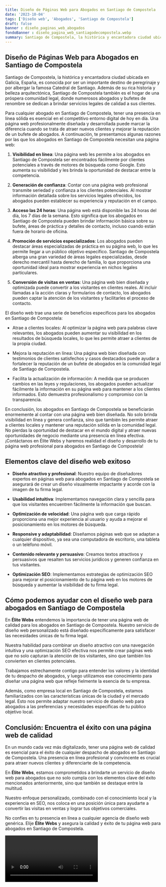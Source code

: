 ```yaml
---
title: Diseño de Páginas Web para Abogados en Santiago de Compostela
date: '2023-10-04'
tags: ['Diseño web', 'Abogados', 'Santiago de Compostela']
draft: false
banner : diseño_paginas_web_abogados
fondoBanner : diseño_pagina_web_santiagodecompostela.webp
summary: Santiago de Compostela, la histórica y encantadora ciudad ubicada en Galicia, España, es conocida por ser un importante destino de peregrinaje y por albergar la famosa Catedral de Santiago. Además de su rica historia y belleza arquitectónica, Santiago de Compostela también es el hogar de una próspera comunidad legal, donde numerosos abogados y bufetes de renombre se dedican a brindar servicios legales de calidad a sus clientes.
---
```


## Diseño de Páginas Web para Abogados en Santiago de Compostela

Santiago de Compostela, la histórica y encantadora ciudad ubicada en Galicia, España, es conocida por ser un importante destino de peregrinaje y por albergar la famosa Catedral de Santiago. Además de su rica historia y belleza arquitectónica, Santiago de Compostela también es el hogar de una próspera comunidad legal, donde numerosos abogados y bufetes de renombre se dedican a brindar servicios legales de calidad a sus clientes.

Para cualquier abogado en Santiago de Compostela, tener una presencia en línea sólida es esencial en el competitivo entorno digital de hoy en día. Una página web profesionalmente diseñada y desarrollada puede marcar la diferencia cuando se trata de atraer nuevos clientes y mejorar la reputación de un bufete de abogados. A continuación, te presentamos algunas razones por las que los abogados en Santiago de Compostela necesitan una página web:

1. **Visibilidad en línea**: Una página web les permite a los abogados en Santiago de Compostela ser encontrados fácilmente por clientes potenciales a través de motores de búsqueda como Google. Esto aumenta su visibilidad y les brinda la oportunidad de destacar entre la competencia.

2. **Generación de confianza**: Contar con una página web profesional transmite seriedad y confianza a los clientes potenciales. Al mostrar información detallada sobre los servicios legales ofrecidos, los abogados pueden establecer su experiencia y reputación en el campo.

3. **Acceso las 24 horas**: Una página web está disponible las 24 horas del día, los 7 días de la semana. Esto significa que los abogados en Santiago de Compostela pueden brindar información básica sobre su bufete, áreas de práctica y detalles de contacto, incluso cuando están fuera de horario de oficina.

4. **Promoción de servicios especializados**: Los abogados pueden destacar áreas especializadas de práctica en su página web, lo que les permite llegar a un público objetivo específico. Santiago de Compostela alberga una gran variedad de áreas legales especializadas, desde derecho mercantil hasta derecho de familia, lo que proporciona una oportunidad ideal para mostrar experiencia en nichos legales particulares.

5. **Conversión de visitas en ventas**: Una página web bien diseñada y optimizada puede convertir a los visitantes en clientes reales. Al incluir llamadas a la acción claras y formularios de contacto, los abogados pueden captar la atención de los visitantes y facilitarles el proceso de contacto.

El diseño web trae una serie de beneficios específicos para los abogados en Santiago de Compostela:

- Atrae a clientes locales: Al optimizar la página web para palabras clave relevantes, los abogados pueden aumentar su visibilidad en los resultados de búsqueda locales, lo que les permite atraer a clientes de la propia ciudad.

- Mejora la reputación en línea: Una página web bien diseñada con testimonios de clientes satisfechos y casos destacados puede ayudar a fortalecer la reputación de un bufete de abogados en la comunidad legal de Santiago de Compostela.

- Facilita la actualización de información: A medida que se producen cambios en las leyes y regulaciones, los abogados pueden actualizar fácilmente la información en su página web para mantener a los clientes informados. Esto demuestra profesionalismo y compromiso con la transparencia.

En conclusión, los abogados en Santiago de Compostela se beneficiarán enormemente al contar con una página web bien diseñada. No solo brinda visibilidad en línea y genera confianza, sino que también les permite atraer a clientes locales y mantener una reputación sólida en la comunidad legal. No pierdas la oportunidad de destacar en el mundo digital y atraer nuevas oportunidades de negocio mediante una presencia en línea efectiva. ¡Contáctanos en Élite Webs y haremos realidad el diseño y desarrollo de tu página web profesional para abogados en Santiago de Compostela!

<GifSeo />

<Cta />

## Elementos clave del diseño web exitoso

- **Diseño atractivo y profesional**: Nuestro equipo de diseñadores expertos en páginas web para abogados en Santiago de Compostela se asegurará de crear un diseño visualmente impactante y acorde con la imagen de tu firma legal.

- **Usabilidad intuitiva**: Implementamos navegación clara y sencilla para que los visitantes encuentren fácilmente la información que buscan.

- **Optimización de velocidad**: Una página web que carga rápido proporciona una mejor experiencia al usuario y ayuda a mejorar el posicionamiento en los motores de búsqueda.

- **Responsive y adaptabilidad**: Diseñamos páginas web que se adaptan a cualquier dispositivo, ya sea una computadora de escritorio, una tableta o un teléfono móvil.

- **Contenido relevante y persuasivo**: Creamos textos atractivos y persuasivos que resalten tus servicios jurídicos y generen confianza en tus visitantes.

- **Optimización SEO**: Implementamos estrategias de optimización SEO para mejorar el posicionamiento de tu página web en los motores de búsqueda y aumentar la visibilidad de tu firma legal.

## Cómo podemos ayudar con el diseño web para abogados en Santiago de Compostela

En **Élite Webs** entendemos la importancia de tener una página web de calidad para los abogados en Santiago de Compostela. Nuestro servicio de diseño web personalizado está diseñado específicamente para satisfacer las necesidades únicas de tu firma legal.

Nuestra habilidad para combinar un diseño atractivo con una navegación intuitiva y una optimización SEO efectiva nos permite crear páginas web que no solo capturan la atención de los visitantes, sino que también los convierten en clientes potenciales.

Trabajamos estrechamente contigo para entender los valores y la identidad de tu despacho de abogados, y luego utilizamos ese conocimiento para diseñar una página web que refleje fielmente la esencia de tu empresa.

Además, como empresa local en Santiago de Compostela, estamos familiarizados con las características únicas de la ciudad y el mercado legal. Esto nos permite adaptar nuestro servicio de diseño web para abogados a las preferencias y necesidades específicas de tu público objetivo local.

## Conclusión: Encuentra el éxito con una página web de calidad

En un mundo cada vez más digitalizado, tener una página web de calidad es esencial para el éxito de cualquier despacho de abogados en Santiago de Compostela. Una presencia en línea profesional y convincente es crucial para atraer nuevos clientes y diferenciarte de la competencia.

En **Élite Webs**, estamos comprometidos a brindarte un servicio de diseño web para abogados que no solo cumpla con los elementos clave del éxito mencionados anteriormente, sino que también se destaque entre la multitud.

Nuestro enfoque personalizado, combinado con el conocimiento local y la experiencia en SEO, nos coloca en una posición única para ayudarte a convertir las visitas en ventas y lograr tus objetivos comerciales.

No confíes en tu presencia en línea a cualquier agencia de diseño web genérica. Elije **Élite Webs** y asegura la calidad y éxito de tu página web para abogados en Santiago de Compostela.

<Video />

<CtaBot job='Abogados' city='Santiago de Compostela'/>

<Gmaps query='Santiago de Compostela+españa+maps' />